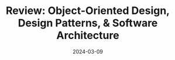 ---
title: "Review: Object-Oriented Design, Design Patterns, & Software Architecture"
date: "2024-03-09"
slug: "review-object-oriented-design-design-patterns-and-software-architecture"
---